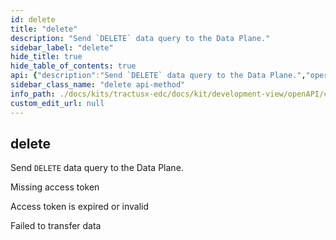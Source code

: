 ```yaml
---
id: delete
title: "delete"
description: "Send `DELETE` data query to the Data Plane."
sidebar_label: "delete"
hide_title: true
hide_table_of_contents: true
api: {"description":"Send `DELETE` data query to the Data Plane.","operationId":"delete","responses":{"400":{"description":"Missing access token"},"403":{"description":"Access token is expired or invalid"},"500":{"description":"Failed to transfer data"}},"tags":["Data Plane public API"],"method":"delete","path":"/{any}","info":{"title":"EDC Data Plane API","description":null,"version":"0.0.1-SNAPSHOT"},"postman":{"name":"delete","description":{"content":"Send `DELETE` data query to the Data Plane.","type":"text/plain"},"url":{"path":[":any"],"host":["{{baseUrl}}"],"query":[],"variable":[]},"method":"DELETE"}}
sidebar_class_name: "delete api-method"
info_path: ./docs/kits/tractusx-edc/docs/kit/development-view/openAPI/control-api/data-plane-api/edc-data-plane-api
custom_edit_url: null
---
```



## delete



Send `DELETE` data query to the Data Plane.

<div><ApiTabs><TabItem label={"400"} value={"400"}><div>

Missing access token

</div><div></div></TabItem><TabItem label={"403"} value={"403"}><div>

Access token is expired or invalid

</div><div></div></TabItem><TabItem label={"500"} value={"500"}><div>

Failed to transfer data

</div><div></div></TabItem></ApiTabs></div>
      